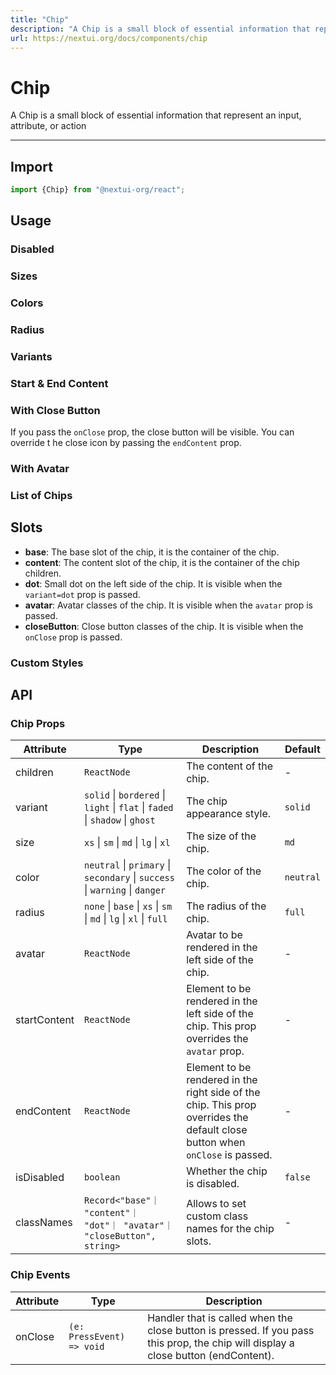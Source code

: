 ```yaml
---
title: "Chip"
description: "A Chip is a small block of essential information that represent an input, attribute, or action."
url: https://nextui.org/docs/components/chip
---
```


# Chip

A Chip is a small block of essential information that represent an input, attribute, or action

<ComponentLinks component="chip" />

---

## Import

```jsx
import {Chip} from "@nextui-org/react";
```

## Usage

<CodeDemo title="Usage" files={chipContent.usage} />

### Disabled

<CodeDemo title="Disabled" files={chipContent.disabled} />

### Sizes

<CodeDemo title="Sizes" files={chipContent.sizes} />

### Colors

<CodeDemo title="Colors" files={chipContent.colors} />

### Radius

<CodeDemo title="Radius" files={chipContent.radius} />

### Variants

<CodeDemo title="Variants" files={chipContent.variants} />

### Start & End Content

<CodeDemo title="Start & End Content" files={chipContent.startEndContent} />

### With Close Button

If you pass the `onClose` prop, the close button will be visible. You can override t he close icon by passing the `endContent` prop.

<CodeDemo title="With Close Button" files={chipContent.closeButton} />

### With Avatar

<CodeDemo title="With Avatar" files={chipContent.avatar} />

### List of Chips

<CodeDemo title="List of Chips" files={chipContent.list} />

## Slots

- **base**: The base slot of the chip, it is the container of the chip.
- **content**: The content slot of the chip, it is the container of the chip children.
- **dot**: Small dot on the left side of the chip. It is visible when the `variant=dot` prop is passed.
- **avatar**: Avatar classes of the chip. It is visible when the `avatar` prop is passed.
- **closeButton**: Close button classes of the chip. It is visible when the `onClose` prop is passed.

### Custom Styles

<CodeDemo title="Custom Styles" files={chipContent.customStyles} />

## API

### Chip Props

| Attribute    | Type                                                                         | Description                                                                                                                  | Default   |
| ------------ | ---------------------------------------------------------------------------- | ---------------------------------------------------------------------------------------------------------------------------- | --------- |
| children     | `ReactNode`                                                                  | The content of the chip.                                                                                                     | -         |
| variant      | `solid` \| `bordered` \| `light` \| `flat` \| `faded` \| `shadow` \| `ghost` | The chip appearance style.                                                                                                   | `solid`   |
| size         | `xs` \| `sm` \| `md` \| `lg` \| `xl`                                         | The size of the chip.                                                                                                        | `md`      |
| color        | `neutral` \| `primary` \| `secondary` \| `success` \| `warning` \| `danger`  | The color of the chip.                                                                                                       | `neutral` |
| radius       | `none` \| `base` \| `xs` \| `sm` \| `md` \| `lg` \| `xl` \| `full`           | The radius of the chip.                                                                                                      | `full`    |
| avatar       | `ReactNode`                                                                  | Avatar to be rendered in the left side of the chip.                                                                          | -         |
| startContent | `ReactNode`                                                                  | Element to be rendered in the left side of the chip. This prop overrides the `avatar` prop.                                  | -         |
| endContent   | `ReactNode`                                                                  | Element to be rendered in the right side of the chip. This prop overrides the default close button when `onClose` is passed. | -         |
| isDisabled   | `boolean`                                                                    | Whether the chip is disabled.                                                                                                | `false`   |
| classNames   | `Record<"base"｜ "content"｜ "dot"｜ "avatar"｜ "closeButton", string>`      | Allows to set custom class names for the chip slots.                                                                         | -         |

### Chip Events

| Attribute | Type                      | Description                                                                                                                        |
| --------- | ------------------------- | ---------------------------------------------------------------------------------------------------------------------------------- |
| onClose   | `(e: PressEvent) => void` | Handler that is called when the close button is pressed. If you pass this prop, the chip will display a close button (endContent). |
